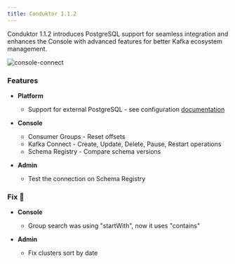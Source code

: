 ```yaml
---
title: Conduktor 1.1.2 
---
```



Conduktor 1.1.2 introduces PostgreSQL support for seamless integration and enhances the Console with advanced features for better Kafka ecosystem management.

![console-connect](https://user-images.githubusercontent.com/2573301/203623723-8d26c97f-afb7-4ad1-932d-99617346b48e.png)

### Features

- **Platform**

  - Support for external PostgreSQL - see configuration [documentation](https://docs.conduktor.io/platform/get-started/configuration/database)

- **Console**

  - Consumer Groups - Reset offsets
  - Kafka Connect - Create, Update, Delete, Pause, Restart operations
  - Schema Registry - Compare schema versions

- **Admin**
  - Test the connection on Schema Registry

### Fix 🔨

- **Console**

  - Group search was using "startWith", now it uses "contains"

- **Admin**
  - Fix clusters sort by date
